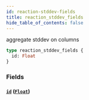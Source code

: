 ```yaml
---
id: reaction-stddev-fields
title: reaction_stddev_fields
hide_table_of_contents: false
---
```



aggregate stddev on columns

```graphql
type reaction_stddev_fields {
  id: Float
}
```


### Fields

#### [`id`](#) ([`Float`](../scalars/float))






